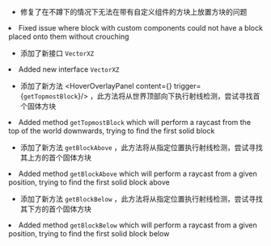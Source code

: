 
- 修复了在不蹲下的情况下无法在带有自定义组件的方块上放置方块的问题
<HiddenSourceText>
  <li>Fixed issue where block with custom components could not have a block placed onto them without crouching</li>
</HiddenSourceText>

- 添加了新接口 `VectorXZ`
<HiddenSourceText>
  <li>Added new interface <code>VectorXZ</code></li>
</HiddenSourceText>

- 添加了新方法 <HoverOverlayPanel content={<GetTopmostBlock/>} trigger={<code>getTopmostBlock</code>}/> ，此方法将从世界顶部向下执行射线检测，尝试寻找首个固体方块
<HiddenSourceText>
  <li>Added method <code>getTopmostBlock</code> which will perform a raycast from the top of the world downwards, trying
    to find the first solid block
  </li>
</HiddenSourceText>

- 添加了新方法 `getBlockAbove` ，此方法将从指定位置执行射线检测，尝试寻找其上方的首个固体方块
<HiddenSourceText>
  <li>Added method <code>getBlockAbove</code> which will perform a raycast from a given position, trying to find the
    first solid block above
  </li>
</HiddenSourceText>

- 添加了新方法 `getBlockBelow` ，此方法将从指定位置执行射线检测，尝试寻找其下方的首个固体方块
<HiddenSourceText>
  <li>Added method <code>getBlockBelow</code> which will perform a raycast from a given position, trying to find the
    first solid block below
  </li>
</HiddenSourceText>